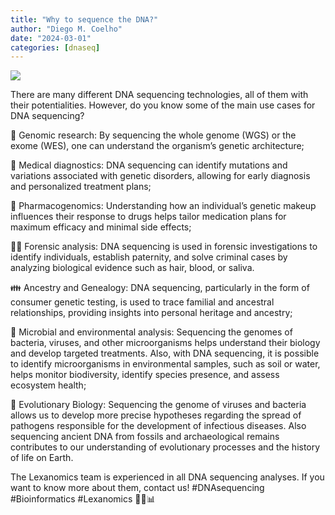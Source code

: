 ```yaml
---
title: "Why to sequence the DNA?"
author: "Diego M. Coelho"
date: "2024-03-01"
categories: [dnaseq]
---
```


![](images.jpeg)


There are many different DNA sequencing technologies, all of them with their potentialities. However, do you know some of the main use cases for DNA sequencing?

🧬 Genomic research: By sequencing the whole genome (WGS) or the exome (WES), one can understand the organism's genetic architecture;

💉 Medical diagnostics: DNA sequencing can identify mutations and variations associated with genetic disorders, allowing for early diagnosis and personalized treatment plans;

💊 Pharmacogenomics: Understanding how an individual's genetic makeup influences their response to drugs helps tailor medication plans for maximum efficacy and minimal side effects;

🕵️‍♂️ Forensic analysis: DNA sequencing is used in forensic investigations to identify individuals, establish paternity, and solve criminal cases by analyzing biological evidence such as hair, blood, or saliva.

👪 Ancestry and Genealogy: DNA sequencing, particularly in the form of consumer genetic testing, is used to trace familial and ancestral relationships, providing insights into personal heritage and ancestry;

🦠 Microbial and environmental analysis: Sequencing the genomes of bacteria, viruses, and other microorganisms helps understand their biology and develop targeted treatments. Also, with DNA sequencing, it is possible to identify microorganisms in environmental samples, such as soil or water, helps monitor biodiversity, identify species presence, and assess ecosystem health;

🦴 Evolutionary Biology: Sequencing the genome of viruses and bacteria allows us to develop more precise hypotheses regarding the spread of pathogens responsible for the development of infectious diseases. Also sequencing ancient DNA from fossils and archaeological remains contributes to our understanding of evolutionary processes and the history of life on Earth.

The Lexanomics team is experienced in all DNA sequencing analyses. If you want to know more about them, contact us! #DNAsequencing #Bioinformatics #Lexanomics 🧬🔬📊
